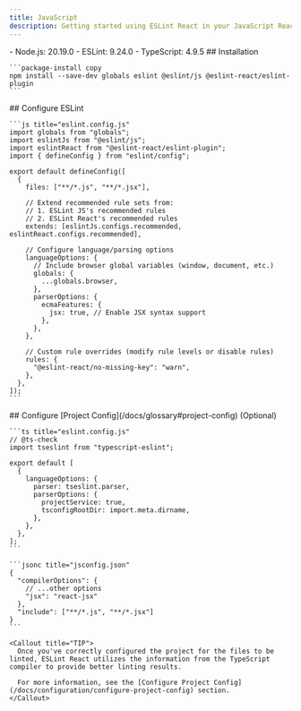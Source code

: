 ```yaml
---
title: JavaScript
description: Getting started using ESLint React in your JavaScript React project
---
```



<Callout type="info" title="This instruction requires the following minimum versions:">
  - Node.js: 20.19.0
  - ESLint: 9.24.0
  - TypeScript: 4.9.5
</Callout>

<Steps>
  <Step>
    ## Installation

    ```package-install copy
    npm install --save-dev globals eslint @eslint/js @eslint-react/eslint-plugin
    ```
  </Step>

  <Step>
    ## Configure ESLint

    ```js title="eslint.config.js"
    import globals from "globals";
    import eslintJs from "@eslint/js";
    import eslintReact from "@eslint-react/eslint-plugin";
    import { defineConfig } from "eslint/config";

    export default defineConfig([
      {
        files: ["**/*.js", "**/*.jsx"],

        // Extend recommended rule sets from:
        // 1. ESLint JS's recommended rules
        // 2. ESLint React's recommended rules
        extends: [eslintJs.configs.recommended, eslintReact.configs.recommended],

        // Configure language/parsing options
        languageOptions: {
          // Include browser global variables (window, document, etc.)
          globals: {
            ...globals.browser,
          },
          parserOptions: {
            ecmaFeatures: {
              jsx: true, // Enable JSX syntax support
            },
          },
        },

        // Custom rule overrides (modify rule levels or disable rules)
        rules: {
          "@eslint-react/no-missing-key": "warn",
        },
      },
    ]);
    ```
  </Step>

  <Step>
    ## Configure [Project Config](/docs/glossary#project-config) (Optional)

    ```ts title="eslint.config.js"
    // @ts-check
    import tseslint from "typescript-eslint";

    export default [
      {
        languageOptions: {
          parser: tseslint.parser,
          parserOptions: {
            projectService: true,
            tsconfigRootDir: import.meta.dirname,
          },
        },
      },
    ];
    ```

    ```jsonc title="jsconfig.json"
    {
      "compilerOptions": {
        // ...other options
        "jsx": "react-jsx"
      },
      "include": ["**/*.js", "**/*.jsx"]
    }
    ```

    <Callout title="TIP">
      Once you've correctly configured the project for the files to be linted, ESLint React utilizes the information from the TypeScript compiler to provide better linting results.

      For more information, see the [Configure Project Config](/docs/configuration/configure-project-config) section.
    </Callout>
  </Step>
</Steps>
